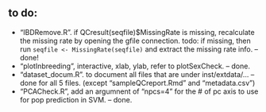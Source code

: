 ## to do: 
- "IBDRemove.R". if QCresult(seqfile)$MissingRate is missing, recalculate the missing rate by opening the gfile connection. 
todo: if missing, then run `seqfile <- MissingRate(seqfile)` and extract the missing rate info. -- done!
- "plotInbreeding", interactive, xlab, ylab, refer to plotSexCheck.  -- done.
- "dataset_docum.R". to document all files that are under inst/extdata/...  -- done for all 5 files. (except "sampleQCreport.Rmd" and "metadata.csv")
- "PCACheck.R", add an argumnent of "npcs=4" for the # of pc axis to use for pop prediction in SVM. -- done. 
